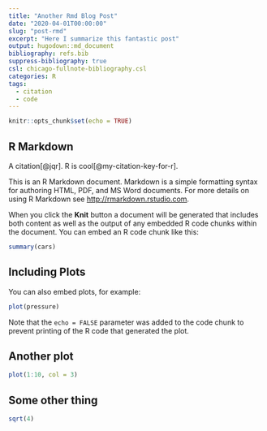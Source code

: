 ```yaml
---
title: "Another Rmd Blog Post"
date: "2020-04-01T00:00:00"
slug: "post-rmd"
excerpt: "Here I summarize this fantastic post"
output: hugodown::md_document
bibliography: refs.bib
suppress-bibliography: true
csl: chicago-fullnote-bibliography.csl
categories: R
tags:
  - citation
  - code
---
```


```r
knitr::opts_chunk$set(echo = TRUE)
```

## R Markdown

A citation[@jqr]. R is cool[@my-citation-key-for-r].

This is an R Markdown document. Markdown is a simple formatting syntax for authoring HTML, PDF, and MS Word documents. For more details on using R Markdown see <http://rmarkdown.rstudio.com>.

When you click the **Knit** button a document will be generated that includes both content as well as the output of any embedded R code chunks within the document. You can embed an R code chunk like this:

```r
summary(cars)
```

## Including Plots

You can also embed plots, for example:

```r
plot(pressure)
```

Note that the `echo = FALSE` parameter was added to the code chunk to prevent printing of the R code that generated the plot.

## Another plot

```r
plot(1:10, col = 3)
```

## Some other thing

```r
sqrt(4)
```
